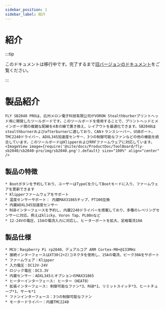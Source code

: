 ```yaml
---
sidebar_position: 1
sidebar_label: 紹介
---
```




# 紹介

:::tip

このドキュメントは移行中です。完了するまで[旧バージョンのドキュメント](https://mellow.klipper.cn/#/)をご覧ください。

:::

# 製品紹介

    FLY SB2040 PROは、広州メロン電子科技有限公司がVORON Stealthburberプリントヘッド用に開発したツールボードです。このツールボードを使用することで、プリントヘッドとメインボード間の複雑な配線を4本の線で置き換え、レイアウトを最適化できます。SB2040はstealthburnerおよびafterburnerに適しており、CANトランスシーバー、USBポート、TMC2240ドライバー、ADXL345加速度センサー、3つの制御可能なファンなどの他の機能を統合しています。このツールボードはKlipperおよびRRFファームウェアに対応しています。
    <ImageView image={require('@site/docs/ProductDoc/ToolBoard/fly-sb2040/sb2040-pro/img/sb2040.png').default} size="100%" align="center" />


## 製品の特徴

    * Bootボタンを予約しており、ユーザーはTypeCを介してBootモードに入り、ファームウェアを更新できます
    * Klipperファームウェアをサポート
    * 温度センサーサポート： 内蔵MAX31865チップ、PT100互換
    * 内蔵ADXL345加速度センサー
    * RGBインターフェースを予約し、内蔵2240ドライバーを搭載しており、多種のレベリングセンサーに対応、例えばklicky、Voron Tap、PL08nなど
    * 12-24Vの電圧、15Aの電流入力に対応し、ヒーターポートを拡大、定格電流10A


## 製品仕様


    * MCU：Raspberry Pi rp2040、デュアルコア ARM Cortex-M0+@133MHz
    * 接続インターフェースはXT30(2+2)コネクタを使用し、15Aの電流、ピーク30Aをサポート
    * ファームウェア：Klipper
    * 入力電圧：DC12V-24V
    * ロジック電圧：DC3.3V
    * 内蔵センサー：ADXL345とオプションのMAX31865
    * ヒーターインターフェース: ヒーター（HEAT0）
    * 拡張インターフェース: 制御可能なファン*3、RGB*1、リミットスイッチ*3、ヒートチューブ*1、サーモ*1
    * ファンインターフェース：3つの制御可能なファン
    * モータードライバー：内蔵TMC2240

